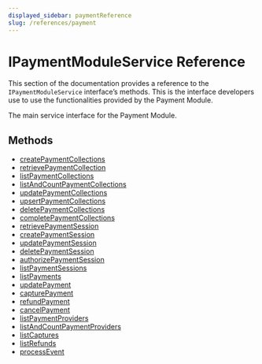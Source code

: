 ```yaml
---
displayed_sidebar: paymentReference
slug: /references/payment
---
```



# IPaymentModuleService Reference

This section of the documentation provides a reference to the `IPaymentModuleService` interface’s methods. This is the interface developers use to use the functionalities provided by the Payment Module.

The main service interface for the Payment Module.

## Methods

- [createPaymentCollections](../../IPaymentModuleService/methods/payment.IPaymentModuleService.createPaymentCollections/page.mdx)
- [retrievePaymentCollection](../../IPaymentModuleService/methods/payment.IPaymentModuleService.retrievePaymentCollection/page.mdx)
- [listPaymentCollections](../../IPaymentModuleService/methods/payment.IPaymentModuleService.listPaymentCollections/page.mdx)
- [listAndCountPaymentCollections](../../IPaymentModuleService/methods/payment.IPaymentModuleService.listAndCountPaymentCollections/page.mdx)
- [updatePaymentCollections](../../IPaymentModuleService/methods/payment.IPaymentModuleService.updatePaymentCollections/page.mdx)
- [upsertPaymentCollections](../../IPaymentModuleService/methods/payment.IPaymentModuleService.upsertPaymentCollections/page.mdx)
- [deletePaymentCollections](../../IPaymentModuleService/methods/payment.IPaymentModuleService.deletePaymentCollections/page.mdx)
- [completePaymentCollections](../../IPaymentModuleService/methods/payment.IPaymentModuleService.completePaymentCollections/page.mdx)
- [retrievePaymentSession](../../IPaymentModuleService/methods/payment.IPaymentModuleService.retrievePaymentSession/page.mdx)
- [createPaymentSession](../../IPaymentModuleService/methods/payment.IPaymentModuleService.createPaymentSession/page.mdx)
- [updatePaymentSession](../../IPaymentModuleService/methods/payment.IPaymentModuleService.updatePaymentSession/page.mdx)
- [deletePaymentSession](../../IPaymentModuleService/methods/payment.IPaymentModuleService.deletePaymentSession/page.mdx)
- [authorizePaymentSession](../../IPaymentModuleService/methods/payment.IPaymentModuleService.authorizePaymentSession/page.mdx)
- [listPaymentSessions](../../IPaymentModuleService/methods/payment.IPaymentModuleService.listPaymentSessions/page.mdx)
- [listPayments](../../IPaymentModuleService/methods/payment.IPaymentModuleService.listPayments/page.mdx)
- [updatePayment](../../IPaymentModuleService/methods/payment.IPaymentModuleService.updatePayment/page.mdx)
- [capturePayment](../../IPaymentModuleService/methods/payment.IPaymentModuleService.capturePayment/page.mdx)
- [refundPayment](../../IPaymentModuleService/methods/payment.IPaymentModuleService.refundPayment/page.mdx)
- [cancelPayment](../../IPaymentModuleService/methods/payment.IPaymentModuleService.cancelPayment/page.mdx)
- [listPaymentProviders](../../IPaymentModuleService/methods/payment.IPaymentModuleService.listPaymentProviders/page.mdx)
- [listAndCountPaymentProviders](../../IPaymentModuleService/methods/payment.IPaymentModuleService.listAndCountPaymentProviders/page.mdx)
- [listCaptures](../../IPaymentModuleService/methods/payment.IPaymentModuleService.listCaptures/page.mdx)
- [listRefunds](../../IPaymentModuleService/methods/payment.IPaymentModuleService.listRefunds/page.mdx)
- [processEvent](../../IPaymentModuleService/methods/payment.IPaymentModuleService.processEvent/page.mdx)
